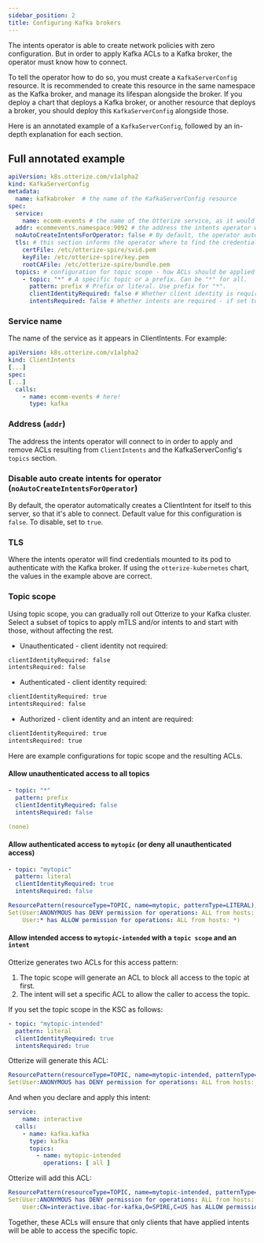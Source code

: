 ```yaml
---
sidebar_position: 2
title: Configuring Kafka brokers
---
```


The intents operator is able to create network policies with zero configuration. But in order to apply Kafka ACLs to a Kafka broker, the operator must know how to connect.

To tell the operator how to do so, you must create a `KafkaServerConfig` resource. It is recommended to create this resource in the same namespace as the Kafka broker,
and manage its lifespan alongside the broker. If you deploy a chart that deploys a Kafka broker, or another resource that deploys a broker, you should deploy this `KafkaServerConfig` alongside those.

Here is an annotated example of a `KafkaServerConfig`, followed by an in-depth explanation for each section.

## Full annotated example
```yaml
apiVersion: k8s.otterize.com/v1alpha2
kind: KafkaServerConfig
metadata:
  name: kafkabroker  # the name of the KafkaServerConfig resource
spec:
  service:
    name: ecomm-events # the name of the Otterize service, as it would appear in ClientIntents as the destination.
  addr: ecommevents.namespace:9092 # the address the intents operator will connect to in order to apply ACLs to this broker
  noAutoCreateIntentsForOperator: false # By default, the operator automatically creates a ClientIntent for itself to this server, so that it's able to connect. To disable, set to "true".
  tls: # this section informs the operator where to find the credentials to authenticate with the broker via mTLS. The values here are the defaults set by the otterize-kubernetes chart.
    certFile: /etc/otterize-spire/svid.pem
    keyFile: /etc/otterize-spire/key.pem
    rootCAFile: /etc/otterize-spire/bundle.pem
  topics: # configuration for topic scope - how ACLs should be applied to each topic or set of topics.
    - topic: "*" # A specific topic or a prefix. Can be "*" for all.
      pattern: prefix # Prefix or literal. Use prefix for "*".
      clientIdentityRequired: false # Whether client identity is required. If set to true to, access by anonymous users will be denied.
      intentsRequired: false # Whether intents are required - if set to true, all access will be denied unless intents are declared
```

### Service name
The name of the service as it appears in ClientIntents.
For example:
```yaml
apiVersion: k8s.otterize.com/v1alpha2
kind: ClientIntents
[...]
spec:
[...]
  calls:
    - name: ecomm-events # here!
      type: kafka
```

### Address (`addr`)
The address the intents operator will connect to in order to apply and remove ACLs resulting from `ClientIntents` and the KafkaServerConfig's `topics` section.

### Disable auto create intents for operator (`noAutoCreateIntentsForOperator`)
By default, the operator automatically creates a ClientIntent for itself to this server, so that it's able to connect. Default value for this configuration is `false`. To disable, set to `true`.

### TLS
Where the intents operator will find credentials mounted to its pod to authenticate with the Kafka broker.
If using the `otterize-kubernetes` chart, the values in the example above are correct.

### Topic scope

Using topic scope, you can gradually roll out Otterize to your Kafka cluster. Select a subset of topics to apply mTLS and/or intents to and start with those, without affecting the rest.

- Unauthenticated - client identity not required:
 ```bash
 clientIdentityRequired: false
 intentsRequired: false
   ```
- Authenticated - client identity required:
 ```bash
 clientIdentityRequired: true
 intentsRequired: false
   ```
- Authorized - client identity and an intent are required:
 ```bash
 clientIdentityRequired: true
 intentsRequired: true
   ```


Here are example configurations for topic scope and the resulting ACLs.

#### Allow unauthenticated access to all topics
```yaml title="Topic scope"
- topic: "*"
  pattern: prefix
  clientIdentityRequired: false
  intentsRequired: false
```
```yaml title="Kafka ACL"
(none)
```

#### Allow authenticated access to `mytopic` (or deny all unauthenticated access)
```yaml title="Topic scope"
- topic: "mytopic"
  pattern: literal
  clientIdentityRequired: true
  intentsRequired: false
```
```yaml title="Kafka ACL"
ResourcePattern(resourceType=TOPIC, name=mytopic, patternType=LITERAL), versionedAcls :
Set(User:ANONYMOUS has DENY permission for operations: ALL from hosts: *,
    User:* has ALLOW permission for operations: ALL from hosts: *)
```

#### Allow intended access to `mytopic-intended` with a `topic scope` and an `intent`
Otterize generates two ACLs for this access pattern:
1. The topic scope will generate an ACL to block all access to the topic at first.
2. The intent will set a specific ACL to allow the caller to access the topic.

If you set the topic scope in the KSC as follows:
```yaml title="Topic scope"
- topic: "mytopic-intended"
  pattern: literal
  clientIdentityRequired: true
  intentsRequired: true
```

Otterize will generate this ACL:

```yaml title="Kafka ACL"
ResourcePattern(resourceType=TOPIC, name=mytopic-intended, patternType=LITERAL), versionedAcls :
Set(User:ANONYMOUS has DENY permission for operations: ALL from hosts: *)
```

And when you declare and apply this intent:

```yaml title="Intent"
service:
    name: interactive
  calls:
    - name: kafka.kafka
      type: kafka
      topics:
        - name: mytopic-intended
          operations: [ all ]
```

Otterize will add this ACL:

```yaml title="Kafka ACL"
ResourcePattern(resourceType=TOPIC, name=mytopic-intended, patternType=LITERAL), versionedAcls :
Set(User:ANONYMOUS has DENY permission for operations: ALL from hosts: *,
    User:CN=interactive.ibac-for-kafka,O=SPIRE,C=US has ALLOW permission for operations: ALL from hosts: *)
```

Together, these ACLs will ensure that only clients that have applied intents will be able to access the specific topic.
